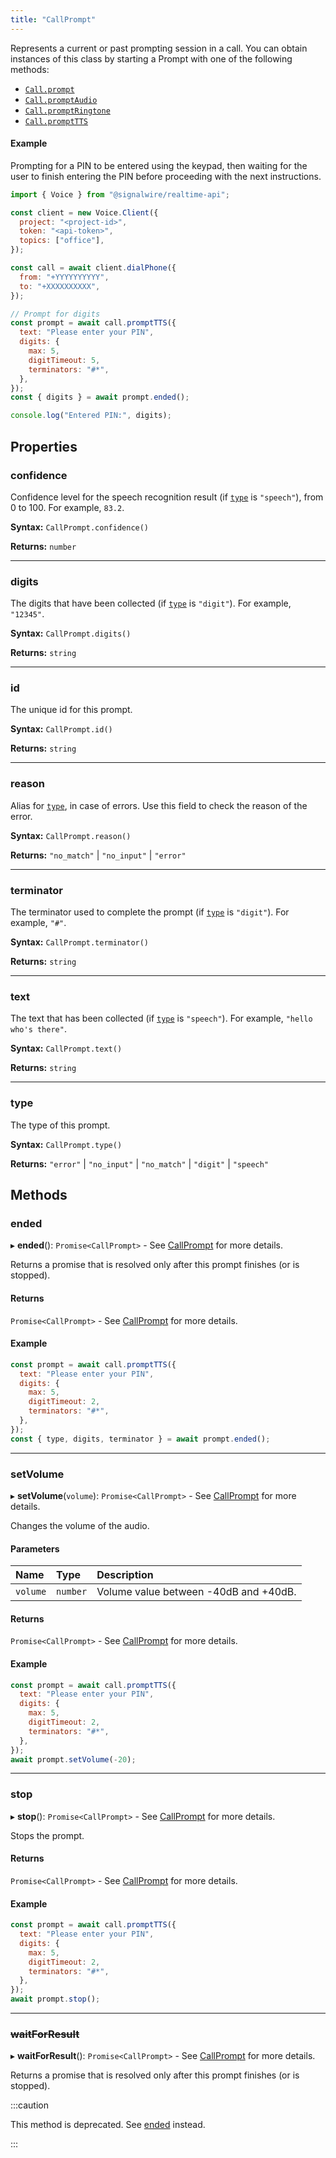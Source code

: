```yaml
---
title: "CallPrompt"
---
```


Represents a current or past prompting session in a call. You can obtain instances of this class by starting a Prompt with one of the following methods:

- [`Call.prompt`](./voice-call.mdx#prompt)
- [`Call.promptAudio`](./voice-call.mdx#promptaudio)
- [`Call.promptRingtone`](./voice-call.mdx#promptringtone)
- [`Call.promptTTS`](./voice-call.mdx#prompttts)

#### Example

Prompting for a PIN to be entered using the keypad, then waiting for the user to
finish entering the PIN before proceeding with the next instructions.

```js
import { Voice } from "@signalwire/realtime-api";

const client = new Voice.Client({
  project: "<project-id>",
  token: "<api-token>",
  topics: ["office"],
});

const call = await client.dialPhone({
  from: "+YYYYYYYYYY",
  to: "+XXXXXXXXXX",
});

// Prompt for digits
const prompt = await call.promptTTS({
  text: "Please enter your PIN",
  digits: {
    max: 5,
    digitTimeout: 5,
    terminators: "#*",
  },
});
const { digits } = await prompt.ended();

console.log("Entered PIN:", digits);
```

## Properties

### confidence

Confidence level for the speech recognition result (if [`type`](#type) is `"speech"`), from 0 to 100. For example, `83.2`.

**Syntax:** `CallPrompt.confidence()`

**Returns:** `number`

---

### digits

The digits that have been collected (if [`type`](#type) is `"digit"`). For example, `"12345"`.

**Syntax:** `CallPrompt.digits()`

**Returns:** `string`

---

### id

The unique id for this prompt.

**Syntax:** `CallPrompt.id()`

**Returns:** `string`

---

### reason

Alias for [`type`](#type), in case of errors. Use this field to check the reason of the error.

**Syntax:** `CallPrompt.reason()`

**Returns:** `"no_match"` | `"no_input"` | `"error"`

---

### terminator

The terminator used to complete the prompt (if [`type`](#type) is `"digit"`). For example, `"#"`.

**Syntax:** `CallPrompt.terminator()`

**Returns:** `string`

---

### text

The text that has been collected (if [`type`](#type) is `"speech"`). For example, `"hello who's there"`.

**Syntax:** `CallPrompt.text()`

**Returns:** `string`

---

### type

The type of this prompt.

**Syntax:** `CallPrompt.type()`

**Returns:** `"error"` | `"no_input"` | `"no_match"` | `"digit"` | `"speech"`




## Methods

### ended

▸ **ended**(): `Promise<CallPrompt>` - See [CallPrompt](./callprompt.mdx) for more details.

Returns a promise that is resolved only after this prompt finishes (or is stopped).

#### Returns

`Promise<CallPrompt>` - See [CallPrompt](./callprompt.mdx) for more details.

#### Example

```js
const prompt = await call.promptTTS({
  text: "Please enter your PIN",
  digits: {
    max: 5,
    digitTimeout: 2,
    terminators: "#*",
  },
});
const { type, digits, terminator } = await prompt.ended();
```

---

### setVolume

▸ **setVolume**(`volume`): `Promise<CallPrompt>` - See [CallPrompt](./callprompt.mdx) for more details.

Changes the volume of the audio.

#### Parameters

| Name     | Type     | Description                           |
|:---------|:---------|:--------------------------------------|
| `volume` | `number` | Volume value between -40dB and +40dB. |

#### Returns

`Promise<CallPrompt>` - See [CallPrompt](./callprompt.mdx) for more details.

#### Example

```js
const prompt = await call.promptTTS({
  text: "Please enter your PIN",
  digits: {
    max: 5,
    digitTimeout: 2,
    terminators: "#*",
  },
});
await prompt.setVolume(-20);
```

---

### stop

▸ **stop**(): `Promise<CallPrompt>` - See [CallPrompt](./callprompt.mdx) for more details.

Stops the prompt.

#### Returns

`Promise<CallPrompt>` - See [CallPrompt](./callprompt.mdx) for more details.

#### Example

```js
const prompt = await call.promptTTS({
  text: "Please enter your PIN",
  digits: {
    max: 5,
    digitTimeout: 2,
    terminators: "#*",
  },
});
await prompt.stop();
```

---

### ~~waitForResult~~

▸ **waitForResult**(): `Promise<CallPrompt>` - See [CallPrompt](./callprompt.mdx) for more details.

Returns a promise that is resolved only after this prompt finishes (or is stopped).

:::caution

This method is deprecated. See [ended](#ended) instead.

:::
